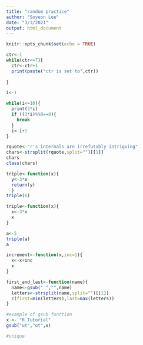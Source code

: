 ```yaml
---
title: "random practice"
author: "Soyeon Lee"
date: "3/3/2021"
output: html_document
---
```


```r
knitr::opts_chunk$set(echo = TRUE)
```

```r
ctr<-1
while(ctr<=7){
  ctr<-ctr+1
  print(paste("ctr is set to",ctr))
  
}
```
```r
i<-1

while(i<=10){
  print(3*i)
  if ((3*i)%%8==0){
    break
  }
  i<-i+1
}
```
```r
rquote<-"r's internals are irrefutably intriguing"
chars<-strsplit(rquote,split="")[[1]]
chars
class(chars)
```
```r
triple<-function(x){
  y<-3*x
  return(y)
  }
triple(6)
```
```r
triple<-function(x){
  x<-3*x
  x
}

a<-5
triple(a)
a
```
```r
increment<-function(x,inc=1){
  x<-x+inc
  x
}
```


```r
first_and_last<-function(name){
  name<-gsub(" ","",name)
  letters<-strsplit(name,split="")[[1]]
  c(first=min(letters),last=max(letters))
}
```


```r
#example of gsub function
x <- "R Tutorial"
gsub("ut","ot",x)
```
```r
#unique
```

